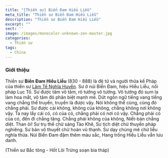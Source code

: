```yaml
---
title: "[Thiền sư] Biển Đam Hiểu Liễu"
meta_title: "Thiền sư Biển Đam Hiểu Liễu"
description: "Thiền sư Biển Đam Hiểu Liễu"
excerpt: ""
sect: ''
image: /images/monocolor-unknown-zen-master.jpg
categories:
  - Thiền sư
tags:
  - China
---
```


### Giới thiệu

Thiền sư **Biển Đam Hiểu Liễu** (830 - 888) là đệ tử và người thừa kế Pháp của thiền sư [Lâm Tế Nghĩa Huyền](/masters/linji-yixuan).
Sư ở núi Biển Đam, hiệu Hiểu Liễu, nối pháp Lục Tổ. Sư được tâm vô tâm, rõ tướng vô tướng. Vô tướng đó sum la làm hoa mắt, vô tâm đó phân biệt mạnh mẽ.
Dứt ngôn ngữ tiếng vang tiếng vang chẳng thể truyền, truyền là được vậy. Nói không thể cùng, cùng đó chẳng phải.
Sư được cái không, không của không, chẳng không nơi không vậy. Ta nay lấy cái có, có của có, chẳng phải có nơi có vậy.
Chẳng phải có của có, đến đi chẳng tăng.
Chẳng phải không của không, Niết-bàn chẳng diệt.
Than ôi!
Sư trụ thế chừ sáng Tào Khê, Sư tịch diệt chừ thuyền pháp nghiêng.
Sư bàn vô thuyết chừ hoàn vũ thạnh. Sư dạy chúng mê chừ liễu nghĩa thừa.
Núi Biển Đam đậm thêm màu sắc,
Hang trống Hiểu Liễu vẫn lưu danh.

(Thiền sư Bắc tông - Hốt Lôi Trừng soạn bia tháp)
